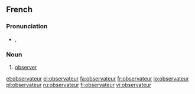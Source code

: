 ==French==

===Pronunciation===
* {{IPA|/ɔp.sɛʁ.va.tœʁ/|lang=fr}}, {{SAMPA|/Op.sER.va.t9R/}}

===Noun===
{{fr-noun|m|f=observatrice}}

# [[observer]]

[[et:observateur]]
[[el:observateur]]
[[fa:observateur]]
[[fr:observateur]]
[[io:observateur]]
[[pl:observateur]]
[[ru:observateur]]
[[fi:observateur]]
[[vi:observateur]]